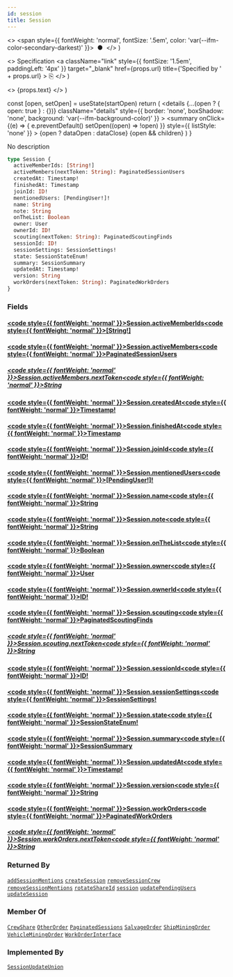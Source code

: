 ```yaml
---
id: session
title: Session
---
```


  <>
    <span style={{ fontWeight: 'normal', fontSize: '.5em', color: 'var(--ifm-color-secondary-darkest)' }}>
      &nbsp;●&nbsp;
    </span>
  </>
)

  <>
    Specification
    <a
      className="link"
      style={{ fontSize: '1.5em', paddingLeft: '4px' }}
      target="_blank"
      href={props.url}
      title={'Specified by ' + props.url}
    >
      ⎘
    </a>
  </>
)

  <>
    <span className={props.class}>{props.text}</span>
  </>
)


  const [open, setOpen] = useState(startOpen)
  return (
    <details
      {...(open ? { open: true } : {})}
      className="details"
      style={{ border: 'none', boxShadow: 'none', background: 'var(--ifm-background-color)' }}
    >
      <summary
        onClick={(e) => {
          e.preventDefault()
          setOpen((open) => !open)
        }}
        style={{ listStyle: 'none' }}
      >
        {open ? dataOpen : dataClose}
      </summary>
      {open && children}
    </details>
  )
}

No description

```graphql
type Session {
  activeMemberIds: [String!]
  activeMembers(nextToken: String): PaginatedSessionUsers
  createdAt: Timestamp!
  finishedAt: Timestamp
  joinId: ID!
  mentionedUsers: [PendingUser!]!
  name: String
  note: String
  onTheList: Boolean
  owner: User
  ownerId: ID!
  scouting(nextToken: String): PaginatedScoutingFinds
  sessionId: ID!
  sessionSettings: SessionSettings!
  state: SessionStateEnum!
  summary: SessionSummary
  updatedAt: Timestamp!
  version: String
  workOrders(nextToken: String): PaginatedWorkOrders
}
```

### Fields

#### [<code style={{ fontWeight: 'normal' }}>Session.<b>activeMemberIds</b></code>](#)<Bullet />[<code style={{ fontWeight: 'normal' }}><b>[String!]</b></code>](/api/types/scalars/string.mdx) <Badge class="badge badge--secondary " text="list"/> <Badge class="badge badge--secondary " text="scalar"/>

#### [<code style={{ fontWeight: 'normal' }}>Session.<b>activeMembers</b></code>](#)<Bullet />[<code style={{ fontWeight: 'normal' }}><b>PaginatedSessionUsers</b></code>](/api/types/objects/paginated-session-users.mdx) <Badge class="badge badge--secondary " text="object"/>

##### [<code style={{ fontWeight: 'normal' }}>Session.activeMembers.<b>nextToken</b></code>](#)<Bullet />[<code style={{ fontWeight: 'normal' }}><b>String</b></code>](/api/types/scalars/string.mdx) <Badge class="badge badge--secondary " text="scalar"/>

#### [<code style={{ fontWeight: 'normal' }}>Session.<b>createdAt</b></code>](#)<Bullet />[<code style={{ fontWeight: 'normal' }}><b>Timestamp!</b></code>](/api/types/scalars/timestamp.mdx) <Badge class="badge badge--secondary badge--non_null" text="non-null"/> <Badge class="badge badge--secondary " text="scalar"/>

#### [<code style={{ fontWeight: 'normal' }}>Session.<b>finishedAt</b></code>](#)<Bullet />[<code style={{ fontWeight: 'normal' }}><b>Timestamp</b></code>](/api/types/scalars/timestamp.mdx) <Badge class="badge badge--secondary " text="scalar"/>

#### [<code style={{ fontWeight: 'normal' }}>Session.<b>joinId</b></code>](#)<Bullet />[<code style={{ fontWeight: 'normal' }}><b>ID!</b></code>](/api/types/scalars/id.mdx) <Badge class="badge badge--secondary badge--non_null" text="non-null"/> <Badge class="badge badge--secondary " text="scalar"/>

#### [<code style={{ fontWeight: 'normal' }}>Session.<b>mentionedUsers</b></code>](#)<Bullet />[<code style={{ fontWeight: 'normal' }}><b>[PendingUser!]!</b></code>](/api/types/objects/pending-user.mdx) <Badge class="badge badge--secondary badge--non_null" text="non-null"/> <Badge class="badge badge--secondary " text="object"/>

#### [<code style={{ fontWeight: 'normal' }}>Session.<b>name</b></code>](#)<Bullet />[<code style={{ fontWeight: 'normal' }}><b>String</b></code>](/api/types/scalars/string.mdx) <Badge class="badge badge--secondary " text="scalar"/>

#### [<code style={{ fontWeight: 'normal' }}>Session.<b>note</b></code>](#)<Bullet />[<code style={{ fontWeight: 'normal' }}><b>String</b></code>](/api/types/scalars/string.mdx) <Badge class="badge badge--secondary " text="scalar"/>

#### [<code style={{ fontWeight: 'normal' }}>Session.<b>onTheList</b></code>](#)<Bullet />[<code style={{ fontWeight: 'normal' }}><b>Boolean</b></code>](/api/types/scalars/boolean.mdx) <Badge class="badge badge--secondary " text="scalar"/>

#### [<code style={{ fontWeight: 'normal' }}>Session.<b>owner</b></code>](#)<Bullet />[<code style={{ fontWeight: 'normal' }}><b>User</b></code>](/api/types/objects/user.mdx) <Badge class="badge badge--secondary " text="object"/>

#### [<code style={{ fontWeight: 'normal' }}>Session.<b>ownerId</b></code>](#)<Bullet />[<code style={{ fontWeight: 'normal' }}><b>ID!</b></code>](/api/types/scalars/id.mdx) <Badge class="badge badge--secondary badge--non_null" text="non-null"/> <Badge class="badge badge--secondary " text="scalar"/>

#### [<code style={{ fontWeight: 'normal' }}>Session.<b>scouting</b></code>](#)<Bullet />[<code style={{ fontWeight: 'normal' }}><b>PaginatedScoutingFinds</b></code>](/api/types/objects/paginated-scouting-finds.mdx) <Badge class="badge badge--secondary " text="object"/>

##### [<code style={{ fontWeight: 'normal' }}>Session.scouting.<b>nextToken</b></code>](#)<Bullet />[<code style={{ fontWeight: 'normal' }}><b>String</b></code>](/api/types/scalars/string.mdx) <Badge class="badge badge--secondary " text="scalar"/>

#### [<code style={{ fontWeight: 'normal' }}>Session.<b>sessionId</b></code>](#)<Bullet />[<code style={{ fontWeight: 'normal' }}><b>ID!</b></code>](/api/types/scalars/id.mdx) <Badge class="badge badge--secondary badge--non_null" text="non-null"/> <Badge class="badge badge--secondary " text="scalar"/>

#### [<code style={{ fontWeight: 'normal' }}>Session.<b>sessionSettings</b></code>](#)<Bullet />[<code style={{ fontWeight: 'normal' }}><b>SessionSettings!</b></code>](/api/types/objects/session-settings.mdx) <Badge class="badge badge--secondary badge--non_null" text="non-null"/> <Badge class="badge badge--secondary " text="object"/>

#### [<code style={{ fontWeight: 'normal' }}>Session.<b>state</b></code>](#)<Bullet />[<code style={{ fontWeight: 'normal' }}><b>SessionStateEnum!</b></code>](/api/types/enums/session-state-enum.mdx) <Badge class="badge badge--secondary badge--non_null" text="non-null"/> <Badge class="badge badge--secondary " text="enum"/>

#### [<code style={{ fontWeight: 'normal' }}>Session.<b>summary</b></code>](#)<Bullet />[<code style={{ fontWeight: 'normal' }}><b>SessionSummary</b></code>](/api/types/objects/session-summary.mdx) <Badge class="badge badge--secondary " text="object"/>

#### [<code style={{ fontWeight: 'normal' }}>Session.<b>updatedAt</b></code>](#)<Bullet />[<code style={{ fontWeight: 'normal' }}><b>Timestamp!</b></code>](/api/types/scalars/timestamp.mdx) <Badge class="badge badge--secondary badge--non_null" text="non-null"/> <Badge class="badge badge--secondary " text="scalar"/>

#### [<code style={{ fontWeight: 'normal' }}>Session.<b>version</b></code>](#)<Bullet />[<code style={{ fontWeight: 'normal' }}><b>String</b></code>](/api/types/scalars/string.mdx) <Badge class="badge badge--secondary " text="scalar"/>

#### [<code style={{ fontWeight: 'normal' }}>Session.<b>workOrders</b></code>](#)<Bullet />[<code style={{ fontWeight: 'normal' }}><b>PaginatedWorkOrders</b></code>](/api/types/objects/paginated-work-orders.mdx) <Badge class="badge badge--secondary " text="object"/>

##### [<code style={{ fontWeight: 'normal' }}>Session.workOrders.<b>nextToken</b></code>](#)<Bullet />[<code style={{ fontWeight: 'normal' }}><b>String</b></code>](/api/types/scalars/string.mdx) <Badge class="badge badge--secondary " text="scalar"/>

### Returned By

[`addSessionMentions`](/api/operations/mutations/add-session-mentions.mdx) <Badge class="badge badge--secondary badge--relation" text="mutation"/><Bullet />[`createSession`](/api/operations/mutations/create-session.mdx) <Badge class="badge badge--secondary badge--relation" text="mutation"/><Bullet />[`removeSessionCrew`](/api/operations/mutations/remove-session-crew.mdx) <Badge class="badge badge--secondary badge--relation" text="mutation"/><Bullet />[`removeSessionMentions`](/api/operations/mutations/remove-session-mentions.mdx) <Badge class="badge badge--secondary badge--relation" text="mutation"/><Bullet />[`rotateShareId`](/api/operations/mutations/rotate-share-id.mdx) <Badge class="badge badge--secondary badge--relation" text="mutation"/><Bullet />[`session`](/api/operations/queries/session.mdx) <Badge class="badge badge--secondary badge--relation" text="query"/><Bullet />[`updatePendingUsers`](/api/operations/mutations/update-pending-users.mdx) <Badge class="badge badge--secondary badge--relation" text="mutation"/><Bullet />[`updateSession`](/api/operations/mutations/update-session.mdx) <Badge class="badge badge--secondary badge--relation" text="mutation"/>

### Member Of

[`CrewShare`](/api/types/objects/crew-share.mdx) <Badge class="badge badge--secondary badge--relation" text="object"/><Bullet />[`OtherOrder`](/api/types/objects/other-order.mdx) <Badge class="badge badge--secondary badge--relation" text="object"/><Bullet />[`PaginatedSessions`](/api/types/objects/paginated-sessions.mdx) <Badge class="badge badge--secondary badge--relation" text="object"/><Bullet />[`SalvageOrder`](/api/types/objects/salvage-order.mdx) <Badge class="badge badge--secondary badge--relation" text="object"/><Bullet />[`ShipMiningOrder`](/api/types/objects/ship-mining-order.mdx) <Badge class="badge badge--secondary badge--relation" text="object"/><Bullet />[`VehicleMiningOrder`](/api/types/objects/vehicle-mining-order.mdx) <Badge class="badge badge--secondary badge--relation" text="object"/><Bullet />[`WorkOrderInterface`](/api/types/interfaces/work-order-interface.mdx) <Badge class="badge badge--secondary badge--relation" text="interface"/>

### Implemented By

[`SessionUpdateUnion`](/api/types/unions/session-update-union.mdx) <Badge class="badge badge--secondary badge--relation" text="union"/>
